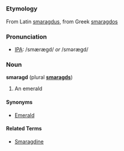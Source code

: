 =={{en}}==
===Etymology===
From Latin [[smaragdus]], from Greek [[smaragdos]]

===Pronunciation===
* [[IPA]]: /smærægd/ ''or'' /smərægd/

===Noun===
'''smaragd''' (plural '''[[smaragds]]''')
# An emerald

====Synonyms====
* [[Emerald]]

====Related Terms====
* [[Smaragdine]]